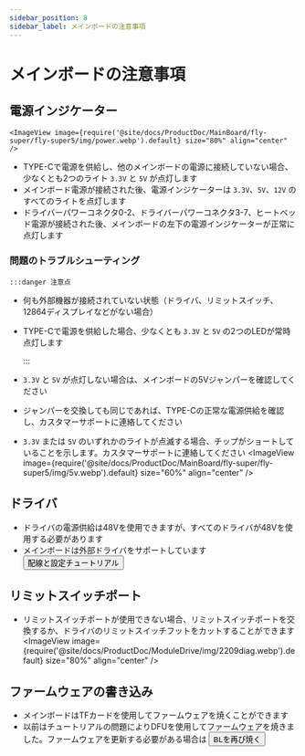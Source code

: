 ```yaml
---
sidebar_position: 8
sidebar_label: メインボードの注意事項
---
```


# メインボードの注意事項

## 電源インジケーター

    <ImageView image={require('@site/docs/ProductDoc/MainBoard/fly-super/fly-super5/img/power.webp').default} size="80%" align="center" />
* TYPE-Cで電源を供給し、他のメインボードの電源に接続していない場合、少なくとも2つのライト `3.3V` と `5V` が点灯します
* メインボード電源が接続された後、電源インジケーターは `3.3V`、`5V`、`12V` のすべてのライトを点灯します
* ドライバーパワーコネクタ0-2、ドライバーパワーコネクタ3-7、ヒートベッド電源が接続された後、メインボードの左下の電源インジケーターが正常に点灯します

### 問題のトラブルシューティング

    :::danger 注意点

* 何も外部機器が接続されていない状態（ドライバ、リミットスイッチ、12864ディスプレイなどがない場合）
* TYPE-Cで電源を供給した場合、少なくとも `3.3V` と `5V` の2つのLEDが常時点灯します

    :::

* `3.3V` と `5V` が点灯しない場合は、メインボードの5Vジャンパーを確認してください
* ジャンパーを交換しても同じであれば、TYPE-Cの正常な電源供給を確認し、カスタマーサポートに連絡してください
* `3.3V` または `5V` のいずれかのライトが点滅する場合、チップがショートしていることを示します。カスタマーサポートに連絡してください
    <ImageView image={require('@site/docs/ProductDoc/MainBoard/fly-super/fly-super5/img/5v.webp').default} size="60%" align="center" />

## ドライバ

* ドライバの電源供給は48Vを使用できますが、すべてのドライバが48Vを使用する必要があります
* メインボードは外部ドライバをサポートしています     <Button variant="contained" disableElevation href="/docs/ProductDoc/ModuleDrive/servo-drive">配線と設定チュートリアル</Button>

## リミットスイッチポート

* リミットスイッチポートが使用できない場合、リミットスイッチポートを交換するか、ドライバのリミットスイッチフットをカットすることができます
    <ImageView image={require('@site/docs/ProductDoc/ModuleDrive/img/2209diag.webp').default} size="80%" align="center" />




## ファームウェアの書き込み

* メインボードはTFカードを使用してファームウェアを焼くことができます
* 以前はチュートリアルの問題によりDFUを使用してファームウェアを焼きました。ファームウェアを更新する必要がある場合は <Button variant="contained" disableElevation href="/docs/ProductDoc/MainBoard/fly-super/fly-super8-pro/flash/bl">BLを再び焼く</Button>
